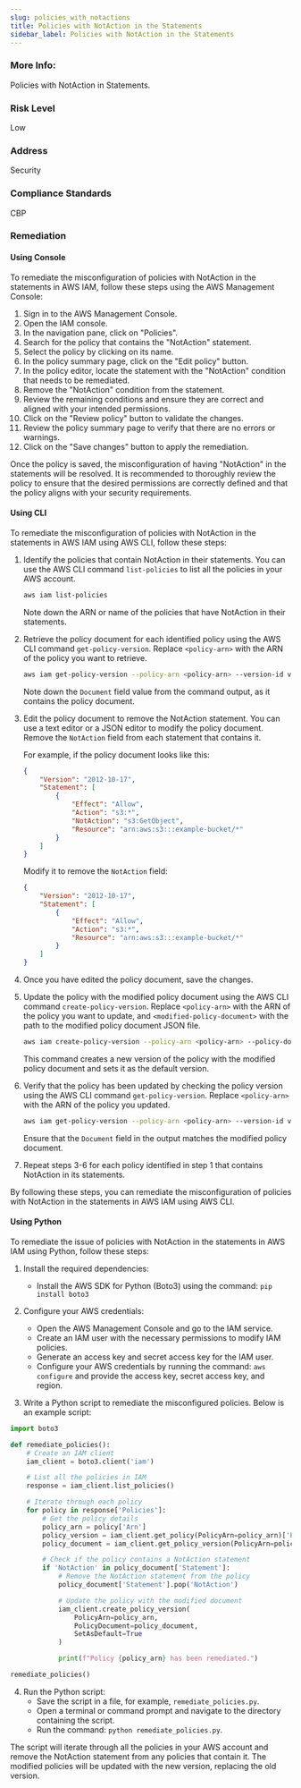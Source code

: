 ```yaml
---
slug: policies_with_notactions
title: Policies with NotAction in the Statements
sidebar_label: Policies with NotAction in the Statements
---
```


### More Info:

Policies with NotAction in Statements.

### Risk Level

Low

### Address

Security

### Compliance Standards

CBP
### Remediation

#### Using Console

To remediate the misconfiguration of policies with NotAction in the statements in AWS IAM, follow these steps using the AWS Management Console:

1. Sign in to the AWS Management Console.
2. Open the IAM console.
3. In the navigation pane, click on "Policies".
4. Search for the policy that contains the "NotAction" statement.
5. Select the policy by clicking on its name.
6. In the policy summary page, click on the "Edit policy" button.
7. In the policy editor, locate the statement with the "NotAction" condition that needs to be remediated.
8. Remove the "NotAction" condition from the statement.
9. Review the remaining conditions and ensure they are correct and aligned with your intended permissions.
10. Click on the "Review policy" button to validate the changes.
11. Review the policy summary page to verify that there are no errors or warnings.
12. Click on the "Save changes" button to apply the remediation.

Once the policy is saved, the misconfiguration of having "NotAction" in the statements will be resolved. It is recommended to thoroughly review the policy to ensure that the desired permissions are correctly defined and that the policy aligns with your security requirements.

#### Using CLI

To remediate the misconfiguration of policies with NotAction in the statements in AWS IAM using AWS CLI, follow these steps:

1. Identify the policies that contain NotAction in their statements. You can use the AWS CLI command `list-policies` to list all the policies in your AWS account.

   ```bash
   aws iam list-policies
   ```

   Note down the ARN or name of the policies that have NotAction in their statements.

2. Retrieve the policy document for each identified policy using the AWS CLI command `get-policy-version`. Replace `<policy-arn>` with the ARN of the policy you want to retrieve.

   ```bash
   aws iam get-policy-version --policy-arn <policy-arn> --version-id v1
   ```

   Note down the `Document` field value from the command output, as it contains the policy document.

3. Edit the policy document to remove the NotAction statement. You can use a text editor or a JSON editor to modify the policy document. Remove the `NotAction` field from each statement that contains it.

   For example, if the policy document looks like this:

   ```json
   {
       "Version": "2012-10-17",
       "Statement": [
           {
               "Effect": "Allow",
               "Action": "s3:*",
               "NotAction": "s3:GetObject",
               "Resource": "arn:aws:s3:::example-bucket/*"
           }
       ]
   }
   ```

   Modify it to remove the `NotAction` field:

   ```json
   {
       "Version": "2012-10-17",
       "Statement": [
           {
               "Effect": "Allow",
               "Action": "s3:*",
               "Resource": "arn:aws:s3:::example-bucket/*"
           }
       ]
   }
   ```

4. Once you have edited the policy document, save the changes.

5. Update the policy with the modified policy document using the AWS CLI command `create-policy-version`. Replace `<policy-arn>` with the ARN of the policy you want to update, and `<modified-policy-document>` with the path to the modified policy document JSON file.

   ```bash
   aws iam create-policy-version --policy-arn <policy-arn> --policy-document file://<modified-policy-document> --set-as-default
   ```

   This command creates a new version of the policy with the modified policy document and sets it as the default version.

6. Verify that the policy has been updated by checking the policy version using the AWS CLI command `get-policy-version`. Replace `<policy-arn>` with the ARN of the policy you updated.

   ```bash
   aws iam get-policy-version --policy-arn <policy-arn> --version-id v2
   ```

   Ensure that the `Document` field in the output matches the modified policy document.

7. Repeat steps 3-6 for each policy identified in step 1 that contains NotAction in its statements.

By following these steps, you can remediate the misconfiguration of policies with NotAction in the statements in AWS IAM using AWS CLI.

#### Using Python

To remediate the issue of policies with NotAction in the statements in AWS IAM using Python, follow these steps:

1. Install the required dependencies:
   - Install the AWS SDK for Python (Boto3) using the command: `pip install boto3`

2. Configure your AWS credentials:
   - Open the AWS Management Console and go to the IAM service.
   - Create an IAM user with the necessary permissions to modify IAM policies.
   - Generate an access key and secret access key for the IAM user.
   - Configure your AWS credentials by running the command: `aws configure` and provide the access key, secret access key, and region.

3. Write a Python script to remediate the misconfigured policies. Below is an example script:

```python
import boto3

def remediate_policies():
    # Create an IAM client
    iam_client = boto3.client('iam')

    # List all the policies in IAM
    response = iam_client.list_policies()

    # Iterate through each policy
    for policy in response['Policies']:
        # Get the policy details
        policy_arn = policy['Arn']
        policy_version = iam_client.get_policy(PolicyArn=policy_arn)['Policy']['DefaultVersionId']
        policy_document = iam_client.get_policy_version(PolicyArn=policy_arn, VersionId=policy_version)['PolicyVersion']['Document']

        # Check if the policy contains a NotAction statement
        if 'NotAction' in policy_document['Statement']:
            # Remove the NotAction statement from the policy
            policy_document['Statement'].pop('NotAction')

            # Update the policy with the modified document
            iam_client.create_policy_version(
                PolicyArn=policy_arn,
                PolicyDocument=policy_document,
                SetAsDefault=True
            )

            print(f"Policy {policy_arn} has been remediated.")

remediate_policies()
```

4. Run the Python script:
   - Save the script in a file, for example, `remediate_policies.py`.
   - Open a terminal or command prompt and navigate to the directory containing the script.
   - Run the command: `python remediate_policies.py`.

The script will iterate through all the policies in your AWS account and remove the NotAction statement from any policies that contain it. The modified policies will be updated with the new version, replacing the old version.


